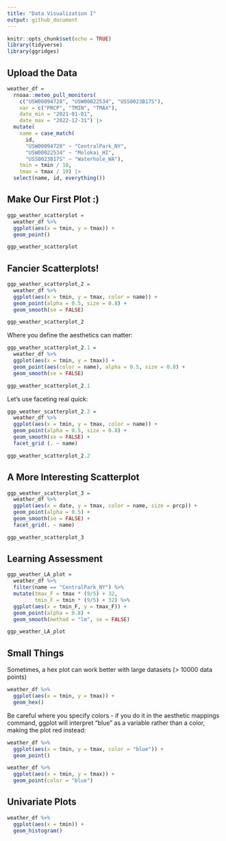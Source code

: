 ```yaml
---
title: "Data Visualization I"
output: github_document
---
```


```r
knitr::opts_chunk$set(echo = TRUE)
library(tidyverse)
library(ggridges)
```

## Upload the Data

```r

weather_df = 
  rnoaa::meteo_pull_monitors(
    c("USW00094728", "USW00022534", "USS0023B17S"),
    var = c("PRCP", "TMIN", "TMAX"), 
    date_min = "2021-01-01",
    date_max = "2022-12-31") |>
  mutate(
    name = case_match(
      id, 
      "USW00094728" ~ "CentralPark_NY", 
      "USW00022534" ~ "Molokai_HI",
      "USS0023B17S" ~ "Waterhole_WA"),
    tmin = tmin / 10,
    tmax = tmax / 10) |>
  select(name, id, everything())

```
## Make Our First Plot :)

```r

ggp_weather_scatterplot = 
  weather_df %>%
  ggplot(aes(x = tmin, y = tmax)) + 
  geom_point()

ggp_weather_scatterplot

```

## Fancier Scatterplots!

```r

ggp_weather_scatterplot_2 = 
  weather_df %>%
  ggplot(aes(x = tmin, y = tmax, color = name)) + 
  geom_point(alpha = 0.5, size = 0.8) + 
  geom_smooth(se = FALSE)

ggp_weather_scatterplot_2

```
Where you define the aesthetics can matter:

```r

ggp_weather_scatterplot_2.1 = 
  weather_df %>%
  ggplot(aes(x = tmin, y = tmax)) + 
  geom_point(aes(color = name), alpha = 0.5, size = 0.8) + 
  geom_smooth(se = FALSE)

ggp_weather_scatterplot_2.1

```

Let's use faceting real quick:

```r

ggp_weather_scatterplot_2.2 = 
  weather_df %>%
  ggplot(aes(x = tmin, y = tmax, color = name)) + 
  geom_point(alpha = 0.5, size = 0.8) + 
  geom_smooth(se = FALSE) + 
  facet_grid (. ~ name)

ggp_weather_scatterplot_2.2

```

## A More Interesting Scatterplot

```r

ggp_weather_scatterplot_3 = 
  weather_df %>%
  ggplot(aes(x = date, y = tmax, color = name, size = prcp)) + 
  geom_point(alpha = 0.5) + 
  geom_smooth(se = FALSE) + 
  facet_grid(. ~ name)

ggp_weather_scatterplot_3


```

## Learning Assessment

```r

ggp_weather_LA_plot = 
  weather_df %>%
  filter(name == "CentralPark_NY") %>%
  mutate(tmax_F = tmax * (9/5) + 32,
         tmin_F = tmin * (9/5) + 32) %>%
  ggplot(aes(x = tmin_F, y = tmax_F)) + 
  geom_point(alpha = 0.8) + 
  geom_smooth(method = "lm", se = FALSE)

ggp_weather_LA_plot

```
## Small Things

Sometimes, a hex plot can work better with large datasets (> 10000 data points)

```r

weather_df %>%
  ggplot(aes(x = tmin, y = tmax)) + 
  geom_hex()

```
Be careful where you specify colors - if you do it in the aesthetic mappings command, ggplot will interpret "blue" as a variable rather than a color, making the plot red instead:

```r

weather_df %>%
  ggplot(aes(x = tmin, y = tmax, color = "blue")) + 
  geom_point()

weather_df %>%
  ggplot(aes(x = tmin, y = tmax)) + 
  geom_point(color = "blue")

```
## Univariate Plots

```r

weather_df %>%
  ggplot(aes(x = tmin)) + 
  geom_histogram()
 
```


